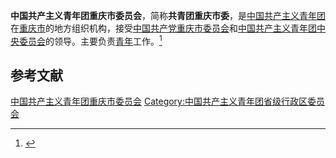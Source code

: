 {{Infobox PRCG
|机构名称 = 中国共产主义青年团<br />重庆市委员会
|标志1    = China Youth League logo.svg
|上级机构 = [[中国共产主义青年团中央委员会|中国共产主义青年团中央委员会]]
|机构类型 = [[人民团体|人民团体]]
|行政级别 = 正地厅级
|届数     = 
|任期始   = 
|职位1    = 书　记
|人员1    = [[张继军|张继军]]
|职位2    = 副书记
|人员2    = 
|人数2    =
|职位3    =
|人员3    =
|组织法规 = [[s:中国共产主义青年团章程|中国共产主义青年团章程]]
|中共上级 = [[中国共产党重庆市委员会|中国共产党重庆市委员会]]
|中共本级 = 中国共产党中国共产主义青年团重庆市委员会[[党组|党组]]
|场所1    =
|地址1    =
|邮编1    =
|电话1    =
|网站     =
|网址     =
|时期1    =
|机构1    =
|时期2    =
|机构2    =
}}
'''中国共产主义青年团重庆市委员会'''，简称'''共青团重庆市委'''，是[[中国共产主义青年团|中国共产主义青年团]]在[[重庆市|重庆市]]的地方组织机构，接受[[中国共产党重庆市委员会|中国共产党重庆市委员会]]和[[中国共产主义青年团中央委员会|中国共产主义青年团中央委员会]]的领导。主要负责[[青年|青年]]工作。<ref>{{Cite book|title=中华人民共和国职官志|author=何虎生, 李耀东, 向常福主编|publisher=中国社会出版社|year=2003|isbn=9787800883934|location=北京|pages=}}</ref>

== 参考文献 ==
{{Reflist}}

{{中华人民共和国各省级行政区|委员会|中国共产主义青年团|仅内地=yes}}

{{Authority control}}
[[Category:中国共产主义青年团重庆市委员会|]]
[[Category:中国共产主义青年团省级行政区委员会|Category:中国共产主义青年团省级行政区委员会]]